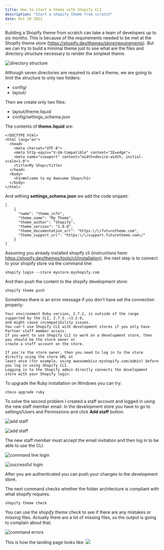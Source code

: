 ```yaml
---
title: How to start a theme with Shopify CLI
description: "Start a shopify theme from scratch"
date: Oct 20 2022
---
```


Building a Shopify theme from scratch can take a team of developers up to six months. This is because
of the requirements needed to be met at the Shopify theme store (https://shopify.dev/themes/store/requirements).
But we can try to build a minimal theme just to see what are the files and directory structure necessary
to render the simplest theme.

![directory structure](https://shopifyblog.s3.amazonaws.com/shop-theme-architecture.png)

Although seven directories are required to start a theme, we are going to limit the structure to only
two folders:
* config/
* layout/

Then we create only two files: 
* layout/theme.liquid
* config/settings_schema.json

The contents of **theme.liquid** are:
```
<!DOCTYPE html>
<html lang="en">
  <head>
    <meta charset="UTF-8">
    <meta http-equiv="X-UA-Compatible" content="IE=edge">
    <meta name="viewport" content="width=device-width, initial-scale=1.0">
    <title>My Shop</title>
  </head>
  <body>
    <h1>Welcome to my Awesome Shop</h1>
  </body>
</html>
```

And withing **settings_schema.json** we add the code snippet:
```
[
    {
      "name": "theme_info",
      "theme_name": "My Theme",
      "theme_author": "Shopify",
      "theme_version": "1.0.0",
      "theme_documentation_url": "https:\/\/futuretheme.com",
      "theme_support_url": "https:\/\/support.futuretheme.com\/"
    }
]
```

Assuming you already installed shopify cli 
(instructions here: https://shopify.dev/themes/tools/cli/installation), the next step is to connect to
your shopify store via the command line:

```
shopify login --store mystore.myshopify.com
```

And then push the content to the shopify development store:
```
shopify theme push
```

Sometimes there is an error message if you don't have set the connection properly:
```
Your environment Ruby version, 2.7.2, is outside of the range supported by the CLI, 2.7.5..<3.2.0, 
and might cause incompatibility issues.
You can't use Shopify CLI with development stores if you only have Partner staff member access. 
If you want to use Shopify CLI to work on a development store, then you should be the store owner or 
create a staff account on the store.

If you're the store owner, then you need to log in to the store directly using the store URL at 
least once (for example, using awesomebizz.myshopify.com/admin) before you log in using Shopify CLI. 
Logging in to the Shopify admin directly connects the development store with your Shopify login.
```
To upgrade the Ruby installation on Windows you can try:
```
choco upgrade ruby
```

To solve the second problem I created a staff account and logged in using the new staff member email.
In the development store you have to go to settings/Users and Permissions and click **Add staff** button.

![add staff](https://shopifyblog.s3.amazonaws.com/shop-add-staff-invite.png)

![add staff](https://shopifyblog.s3.amazonaws.com/shop-send-invite.png)

The new staff member must accept the email invitation and then log in to be able to use the CLI.

![command line login](https://shopifyblog.s3.amazonaws.com/shop-command-login.png)

![successful login](https://shopifyblog.s3.amazonaws.com/shop-successful-login.png)

After you are authenticated you can push your changes to the development store.

The next command checks whether the folder architecture is compliant with what shopify requires.
```
shopify theme check
```

You can use the _shopify theme check_ to see if there are any mistakes or missing files. Actually there 
are a lot of missing files, so the output is going to complain about that.

![command errors](https://shopifyblog.s3.amazonaws.com/shop-errors.png)

This is how the landing page looks like:
![](https://shopifyblog.s3.amazonaws.com/shop-main-page.png)
